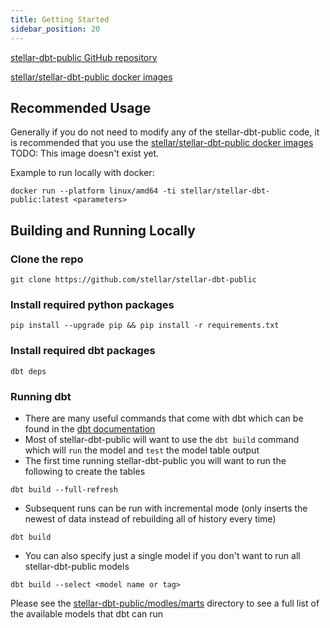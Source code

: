 ```yaml
---
title: Getting Started 
sidebar_position: 20
---
```


[stellar-dbt-public GitHub repository](https://github.com/stellar/stellar-dbt-public/tree/master)

[stellar/stellar-dbt-public docker images](https://hub.docker.com/r/stellar/stellar-dbt-public)

## Recommended Usage

Generally if you do not need to modify any of the stellar-dbt-public code, it is recommended that you use the [stellar/stellar-dbt-public docker images](https://hub.docker.com/r/stellar/stellar-dbt-public) TODO: This image doesn't exist yet.

Example to run locally with docker:

```
docker run --platform linux/amd64 -ti stellar/stellar-dbt-public:latest <parameters>
```

## Building and Running Locally

### Clone the repo

```
git clone https://github.com/stellar/stellar-dbt-public
```

### Install required python packages

```
pip install --upgrade pip && pip install -r requirements.txt

```

### Install required dbt packages

```
dbt deps
```

### Running dbt

* There are many useful commands that come with dbt which can be found in the [dbt documentation](https://docs.getdbt.com/reference/dbt-commands#available-commands)
* Most of stellar-dbt-public will want to use the `dbt build` command which will `run` the model and `test` the model table output
* The first time running stellar-dbt-public you will want to run the following to create the tables

```
dbt build --full-refresh
```

* Subsequent runs can be run with incremental mode (only inserts the newest of data instead of rebuilding all of history every time)

```
dbt build
```

* You can also specify just a single model if you don't want to run all stellar-dbt-public models

```
dbt build --select <model name or tag>
```

Please see the [stellar-dbt-public/modles/marts](https://github.com/stellar/stellar-dbt-public/tree/master/models/marts) directory to see a full list of the available models that dbt can run